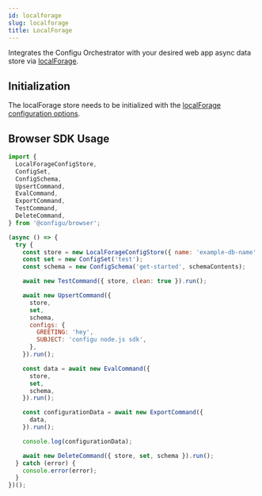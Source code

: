 ```yaml
---
id: localforage
slug: localforage
title: LocalForage
---
```


Integrates the Configu Orchestrator with your desired web app async data store via [localForage](https://localforage.github.io/localForage/).

## Initialization

The localForage store needs to be initialized with the [localForage configuration options](https://localforage.github.io/localForage/#settings-api-config).

## Browser SDK Usage

```js
import {
  LocalForageConfigStore,
  ConfigSet,
  ConfigSchema,
  UpsertCommand,
  EvalCommand,
  ExportCommand,
  TestCommand,
  DeleteCommand,
} from '@configu/browser';

(async () => {
  try {
    const store = new LocalForageConfigStore({ name: 'example-db-name' });
    const set = new ConfigSet('test');
    const schema = new ConfigSchema('get-started', schemaContents);

    await new TestCommand({ store, clean: true }).run();

    await new UpsertCommand({
      store,
      set,
      schema,
      configs: {
        GREETING: 'hey',
        SUBJECT: 'configu node.js sdk',
      },
    }).run();

    const data = await new EvalCommand({
      store,
      set,
      schema,
    }).run();

    const configurationData = await new ExportCommand({
      data,
    }).run();

    console.log(configurationData);

    await new DeleteCommand({ store, set, schema }).run();
  } catch (error) {
    console.error(error);
  }
})();
```
